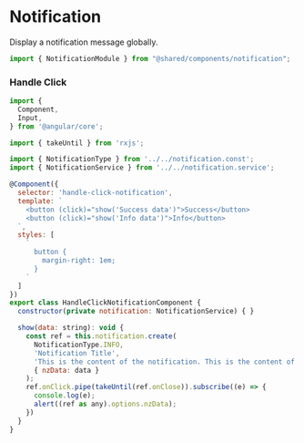<!-- Custom-MDX-Documentation.mdx -->

# Notification

Display a notification message globally.

```javascript
import { NotificationModule } from "@shared/components/notification";
```

### Handle Click

<Story id="notification--handle-click" />

```javascript
import {
  Component,
  Input,
} from '@angular/core';

import { takeUntil } from 'rxjs';

import { NotificationType } from '../../notification.const';
import { NotificationService } from '../../notification.service';

@Component({
  selector: 'handle-click-notification',
  template: `
    <button (click)="show('Success data')">Success</button>
    <button (click)="show('Info data')">Info</button>
  `,
  styles: [
    `
      button {
        margin-right: 1em;
      }
    `
  ]
})
export class HandleClickNotificationComponent {
  constructor(private notification: NotificationService) { }

  show(data: string): void {
    const ref = this.notification.create(
      NotificationType.INFO,
      'Notification Title',
      'This is the content of the notification. This is the content of the notification. This is the content of the notification.',
      { nzData: data }
    );
    ref.onClick.pipe(takeUntil(ref.onClose)).subscribe((e) => {
      console.log(e);
      alert((ref as any).options.nzData);
    })
  }
}

```
